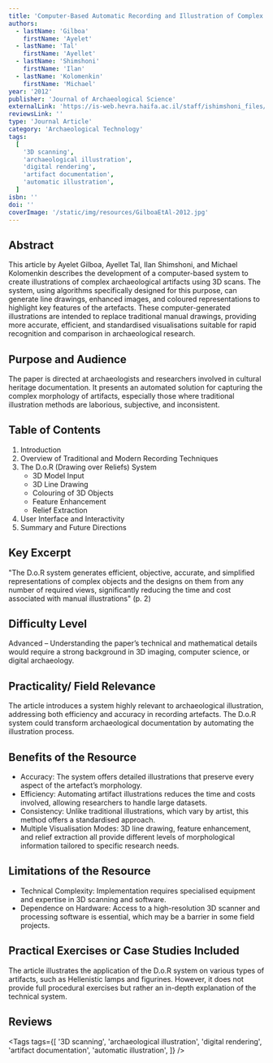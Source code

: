 ```yaml
---
title: 'Computer-Based Automatic Recording and Illustration of Complex Archaeological Artifacts'
authors:
  - lastName: 'Gilboa'
    firstName: 'Ayelet'
  - lastName: 'Tal'
    firstName: 'Ayellet'
  - lastName: 'Shimshoni'
    firstName: 'Ilan'
  - lastName: 'Kolomenkin'
    firstName: 'Michael'
year: '2012'
publisher: 'Journal of Archaeological Science'
externalLink: 'https://is-web.hevra.haifa.ac.il/staff/ishimshoni_files/Dor2.pdf'
reviewsLink: ''
type: 'Journal Article'
category: 'Archaeological Technology'
tags:
  [
    '3D scanning',
    'archaeological illustration',
    'digital rendering',
    'artifact documentation',
    'automatic illustration',
  ]
isbn: ''
doi: ''
coverImage: '/static/img/resources/GilboaEtAl-2012.jpg'
---
```


## Abstract

This article by Ayelet Gilboa, Ayellet Tal, Ilan Shimshoni, and Michael Kolomenkin describes the development of a computer-based system to create illustrations of complex archaeological artifacts using 3D scans. The system, using algorithms specifically designed for this purpose, can generate line drawings, enhanced images, and coloured representations to highlight key features of the artefacts. These computer-generated illustrations are intended to replace traditional manual drawings, providing more accurate, efficient, and standardised visualisations suitable for rapid recognition and comparison in archaeological research.

## Purpose and Audience

The paper is directed at archaeologists and researchers involved in cultural heritage documentation. It presents an automated solution for capturing the complex morphology of artifacts, especially those where traditional illustration methods are laborious, subjective, and inconsistent.

## Table of Contents

1. Introduction
2. Overview of Traditional and Modern Recording Techniques
3. The D.o.R (Drawing over Reliefs) System
   - 3D Model Input
   - 3D Line Drawing
   - Colouring of 3D Objects
   - Feature Enhancement
   - Relief Extraction
4. User Interface and Interactivity
5. Summary and Future Directions

## Key Excerpt

"The D.o.R system generates efficient, objective, accurate, and simplified representations of complex objects and the designs on them from any number of required views, significantly reducing the time and cost associated with manual illustrations" (p. 2)

## Difficulty Level

Advanced – Understanding the paper’s technical and mathematical details would require a strong background in 3D imaging, computer science, or digital archaeology.

## Practicality/ Field Relevance

The article introduces a system highly relevant to archaeological illustration, addressing both efficiency and accuracy in recording artefacts. The D.o.R system could transform archaeological documentation by automating the illustration process.

## Benefits of the Resource

- Accuracy: The system offers detailed illustrations that preserve every aspect of the artefact’s morphology.
- Efficiency: Automating artifact illustrations reduces the time and costs involved, allowing researchers to handle large datasets.
- Consistency: Unlike traditional illustrations, which vary by artist, this method offers a standardised approach.
- Multiple Visualisation Modes: 3D line drawing, feature enhancement, and relief extraction all provide different levels of morphological information tailored to specific research needs.

## Limitations of the Resource

- Technical Complexity: Implementation requires specialised equipment and expertise in 3D scanning and software.
- Dependence on Hardware: Access to a high-resolution 3D scanner and processing software is essential, which may be a barrier in some field projects.

## Practical Exercises or Case Studies Included

The article illustrates the application of the D.o.R system on various types of artifacts, such as Hellenistic lamps and figurines. However, it does not provide full procedural exercises but rather an in-depth explanation of the technical system.

## Reviews

<Tags
  tags={[
    '3D scanning',
    'archaeological illustration',
    'digital rendering',
    'artifact documentation',
    'automatic illustration',
  ]}
/>
